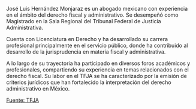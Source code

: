 José Luis Hernández Monjaraz es un abogado mexicano con experiencia en el ámbito del derecho fiscal y administrativo. Se desempeñó como Magistrado en la Sala Regional del Tribunal Federal de Justicia Administrativa.

Cuenta con Licenciatura en Derecho y ha desarrollado su carrera profesional principalmente en el servicio público, donde ha contribuido al desarrollo de la jurisprudencia en materia fiscal y administrativa.

A lo largo de su trayectoria ha participado en diversos foros académicos y profesionales, compartiendo su experiencia en temas relacionados con el derecho fiscal. Su labor en el TFJA se ha caracterizado por la emisión de criterios jurídicos que han fortalecido la interpretación del derecho administrativo en México.

[Fuente: TFJA][tfja]

[tfja]: https://www.tfja.gob.mx
